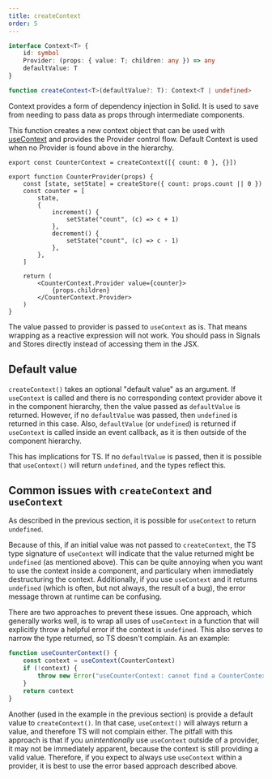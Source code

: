```yaml
---
title: createContext
order: 5
---
```


```ts
interface Context<T> {
	id: symbol
	Provider: (props: { value: T; children: any }) => any
	defaultValue: T
}

function createContext<T>(defaultValue?: T): Context<T | undefined>
```

Context provides a form of dependency injection in Solid. It is used to save from needing to pass data as props through intermediate components.

This function creates a new context object that can be used with [useContext](/reference/component-apis/use-context) and provides the Provider control flow. Default Context is used when no Provider is found above in the hierarchy.

```tsx
export const CounterContext = createContext([{ count: 0 }, {}])

export function CounterProvider(props) {
	const [state, setState] = createStore({ count: props.count || 0 })
	const counter = [
		state,
		{
			increment() {
				setState("count", (c) => c + 1)
			},
			decrement() {
				setState("count", (c) => c - 1)
			},
		},
	]

	return (
		<CounterContext.Provider value={counter}>
			{props.children}
		</CounterContext.Provider>
	)
}
```

The value passed to provider is passed to `useContext` as is. That means wrapping as a reactive expression will not work. You should pass in Signals and Stores directly instead of accessing them in the JSX.

## Default value

`createContext()` takes an optional "default value" as an argument. If `useContext` is called and there is no corresponding
context provider above it in the component hierarchy, then the value passed as `defaultValue` is returned.
However, if no `defaultValue` was passed, then `undefined` is returned in this case. Also, `defaultValue` (or `undefined`) is
returned if `useContext` is called inside an event callback, as it is then outside of the component hierarchy.

This has implications for TS. If no `defaultValue` is passed, then it is possible that `useContext()` will return `undefined`,
and the types reflect this.

## Common issues with `createContext` and `useContext`

As described in the previous section, it is possible for `useContext` to return `undefined`.

Because of this, if an initial value was not passed to `createContext`, the TS type signature of `useContext` will indicate that
the value returned might be `undefined` (as mentioned above). This can be quite annoying when you want to use the context inside
a component, and particulary when immediately destructuring the context. Additionally, if you use `useContext` and it returns
`undefined` (which is often, but not always, the result of a bug), the error message thrown at runtime can be confusing.

There are two approaches to prevent these issues. One approach, which generally works well, is to wrap all uses of `useContext`
in a function that will explicitly throw a helpful error if the context is `undefined`. This also serves to narrow the type returned,
so TS doesn't complain. As an example:

```ts
function useCounterContext() {
	const context = useContext(CounterContext)
	if (!context) {
		throw new Error("useCounterContext: cannot find a CounterContext")
	}
	return context
}
```

Another (used in the example in the previous section) is provide a default value to `createContext()`. In that case,
`useContext()` will always return a value, and therefore TS will not complain either. The pitfall with this approach is that if
you _unintentionally_ use `useContext` outside of a provider, it may not be immediately apparent, because the context is still
providing a valid value. Therefore, if you expect to always use `useContext` within a provider, it is best to use the error based
approach described above.
